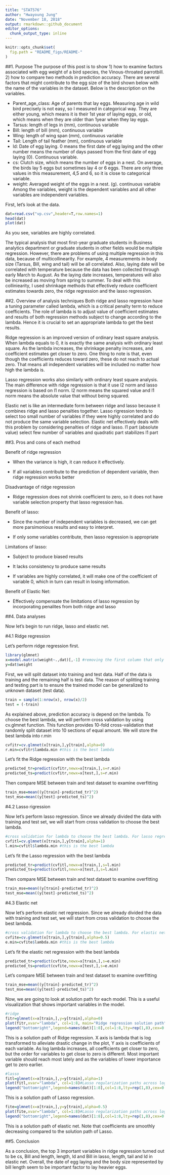 ---
title: "STAT576"
author: "Hwayoung Jung"
date: "November 18, 2018"
output: rmarkdown::github_document
editor_options: 
  chunk_output_type: inline
---
```{r, echo = FALSE}
knitr::opts_chunk$set(
  fig.path = "README_figs/README-"
)
```
##1. Purpose 
The purpose of this post is to show 1) how to examine factors associated with egg weight of a bird species, the Vinous-throated parrotbill. 2) how to compare two methods in prediction accuracy. There are several factors that might contribute to the egg size of the bird shown below with the name of the variables in the dataset. Below is the description on the variables.


- Parent_age_class: Age of parents that lay eggs. Measuring age in wild bird precisely is not easy, so I measured in categorical way. They are either young, which means it is their 1st year of laying eggs, or old, which means when they are older than 1year when they lay eggs. 
- Tarsus: length of legs in (mm), continuous variable
- Bill: length of bill (mm), continuous variable
- Wing: length of wing span (mm), continuous variable 
- Tail: Length of tail feather (mm), continuous variable
- ld: Date of egg laying. 0 means the first date of egg laying and the other number means the number of days passed from the first date of egg laying (0). Continuous variable.
- cs: Clutch size, which means the number of eggs in a nest. On average, the birds lay 5 eggs but sometimes lay 4 or 6 eggs. There are only three values in this measurement, 4,5 and 6, so it is close to categorical variable.
- weight: Averaged weight of the eggs in a nest. (g). continuous variable
Among the variables, weight is the dependent variables and all other variables are independent variables.

First, let's look at the data.

```{r}
dat=read.csv("vp.csv",header=T,row.names=1)
head(dat)
plot(dat)
```

As you see, variables are highly correlated.

The typical analysis that most first-year graduate students in Business analytics department or graduate students in other fields would be multiple regression. However, there are problems of using multiple regression in this data, because of multicollinearity. For example, 4 measurements in body size (Tarsus, Bill, wing and tail) will be all correlated. Also, laying date will be correlated with temperature because the data has been collected through early March to August. As the laying date increases, temperatures will also be increased as moving from spring to summer. To deal with this colliniearity, I used shrinkage methods that effectively reduce coefficient estimates towards zero, the ridge regression and the lasso regression.

##2. Overview of analysis techniques
Both ridge and lasso regression have a tuning parameter called lambda, which is a critical penalty term to reduce coefficients. The role of lambda is to adjust value of coefficient estimates and results of both regression methods subject to change according to the lambda. Hence it is crucial to set an appropriate lambda to get the best results. 

Ridge regression is an improved version of ordinary least square analysis. When lambda equals to 0, it is exactly the same analysis with ordinary least square. As the lambda increases, the shrinkage penalty increases, and coefficient estimates get closer to zero. One thing to note is that, even though the coefficients reduces toward zero, these do not reach to actual zero. That means all independent variables will be included no matter how high the lambda is.

Lasso regression works also similarly with ordinary least square analysis. The main difference with ridge regression is that it use l2 norm and lasso regression is based on l1 norm. l2 norm means the squared value and l1 norm means the absolute value that without being squared. 

Elastic net is like an intermediate form between ridge and lasso because it combines ridge and lasso penalties together. Lasso rigression tends to select too small number of variables if they were highly correlated and do not produce the same variable selection. Elastic net effectively deals with this problem by considering penalties of ridge and lasso.
l1 part (absolute value) select few number of variables and quadratic part stabilizes l1 part

##3. Pros and cons of each method


Benefit of ridge regression

  -	When the variance is high, it can reduce it effectively.
  
  - If all variables contribute to the prediction of dependent variable, then ridge regression works better
  
Disadvantage of ridge regression

  -	Ridge regression does not shrink coefficient to zero, so it does not have variable selection property that lasso regression has.
  
Benefit of lasso: 

  -	Since the number of independent variables is decreased, we can get more parsimonious results and easy to interpret.
  
  - If only some variables contribute, then lasso regression is appropriate
  
Limitations of lasso:

  -	Subject to produce biased results
  
  -	It lacks consistency to produce same results
  
  -	If variables are highly correlated, it will make one of the coefficient of variable 0, which in turn can result in losing information. 

Benefit of Elastic Net:

- Effectively compensate the limitations of lasso regression by incorporating penalites from both ridge and lasso

##4. Data analyses

Now let's begin to run ridge, lasso and elastic net.

#4.1 Ridge regression

Let's perform ridge regression first.

```{r}
library(glmnet)
x=model.matrix(weight~.,dat)[,-1] #removing the first column that only has intercept (we don't need it)
y=dat$weight
```

First, we will split dataset into training and test data. Half of the data is training and the remaining half is test data. The reason of splitting training and testing part is to ensure the trained model can be generalized to unknown dataset (test data).

```{r}
train = sample(1:nrow(x), nrow(x)/2)
test = (-train)
```

As explained above, prediction accuracy is depend on the lambda.
To choose the best lambda, we will perform cross validation by using cv.glmnet function.
This function provides 10-fold cross-validation that randomly split dataset into 10 sections of equal amount.
We will store the best lambda into r.min

```{r}
cvfitr=cv.glmnet(x[train,],y[train],alpha=0)
r.min=cvfitr$lambda.min #this is the best lambda
```


Let's fit the Ridge regression with the best lambda 
```{r}
predicted_tr=predict(cvfitr,newx=x[train,],s=r.min)
predicted_ts=predict(cvfitr,newx=x[test,],s=r.min)
```

Then compare MSE between train and test dataset to examine overfitting
```{r}
train_mse=mean((y[train]-predicted_tr)^2)
test_mse=mean((y[test]-predicted_ts)^2)

```

#4.2 Lasso rigression

Now let's perform lasso regression. Since we already divided the data with training and test set, we will start from cross validation to choose the best lambda.


```{r}
#cross validation for lambda to choose the best lambda. For lasso regression, we choose alpha as 1.
cvfitl=cv.glmnet(x[train,],y[train],alpha=1)
l.min=cvfitl$lambda.min #this is the best lambda
```

Let's fit the Lasso regression with the best lambda 
```{r}
predicted_tr=predict(cvfitl,newx=x[train,],s=l.min)
predicted_ts=predict(cvfitl,newx=x[test,],s=l.min)
```

Then compare MSE between train and test dataset to examine overfitting
```{r}
train_mse=mean((y[train]-predicted_tr)^2)
test_mse=mean((y[test]-predicted_ts)^2)
```

#4.3 Elastic net 

Now let's perform elastic net regression. Since we already divided the data with training and test set, we will start from cross validation to choose the best lambda.
```{r}
#cross validation for lambda to choose the best lambda. For elastic net regression, we choose alpha as 0.5.
cvfite=cv.glmnet(x[train,],y[train],alpha=0.5)
e.min=cvfite$lambda.min #this is the best lambda
```

Let's fit the elastic net regression with the best lambda 
```{r}
predicted_tr=predict(cvfite,newx=x[train,],s=e.min)
predicted_ts=predict(cvfite,newx=x[test,],s=e.min)
```

Let's compare MSE between train and test dataset to examine overfitting
```{r}
train_mse=mean((y[train]-predicted_tr)^2)
test_mse=mean((y[test]-predicted_ts)^2)
```
Now, we are going to look at solution path for each model.
This is a useful visualization that shows important variables in the model.
```{r}
#ridge
fitr=glmnet(x=x[train,],y=y[train],alpha=0)
plot(fitr,xvar="lambda", col=1:8, main="Ridge regression solution path")#Lasso regularization paths across log lambda
legend("bottomright",legend=names(dat)[1:8],col=1:8,lty=rep(1,8),cex=0.6)
```

This is a solution path of Ridge regression.
X axis is lambda that is log transformed to alleviate drastic change in the plot, Y axis is coefficients of each variable. As log lambda increases, all coefficients get closer to zero, but the order for variables to get close to zero is different. Most important variable should reach most lately and as the variables of lower importance get to zero earlier.

```{r}
#lasso
fitl=glmnet(x=x[train,],y=y[train],alpha=1)
plot(fitl,xvar="lambda", col=1:8)#Lasso regularization paths across log lambda
legend("bottomright",legend=names(dat)[1:8],col=1:8,lty=rep(1,8),cex=0.6)
```

This is a solution path of Lasso regression.

```{r}
fite=glmnet(x=x[train,],y=y[train],alpha=0.5)
plot(fite,xvar="lambda", col=1:8)#Lasso regularization paths across log lambda
legend("bottomright",legend=names(dat)[1:8],col=1:8,lty=rep(1,8),cex=0.6)
```


This is a solution path of elastic net. Note that coefficients are smoothly decreasing compared to the solution path of Lasso.

##5. Conclusion

As a conclusion, the top 3 important variables in ridge regression turned out to be cs, Bill and length,
length, ld and Bill in lasso, length, tail and ld in elastic net. Overall, the date of egg laying and the body size represented by bill length seem to be important factor to lay heavier eggs.
